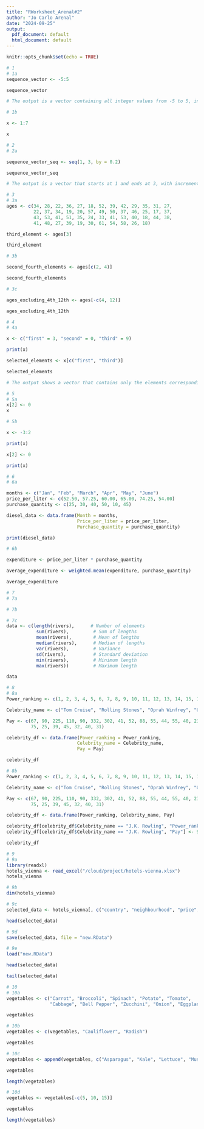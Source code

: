 ```yaml
---
title: "RWorksheet_Arenal#2"
author: "Jo Carlo Arenal"
date: "2024-09-25"
output:
  pdf_document: default
  html_document: default
---
```


```r
knitr::opts_chunk$set(echo = TRUE)
```

```r
# 1
# 1a
sequence_vector <- -5:5

sequence_vector

# The output is a vector containing all integer values from -5 to 5, inclusive. The : operator generates a sequence of numbers, starting from the left operand (-5) and ending at the right operand (5), increasing by 1.

# 1b

x <- 1:7

x
```

```r
# 2
# 2a

sequence_vector_seq <- seq(1, 3, by = 0.2)

sequence_vector_seq

# The output is a vector that starts at 1 and ends at 3, with increments of 0.2. The seq() function generates a sequence of numbers according to the specified parameters. In this case, it includes all values starting from 1 up to and including 3, stepping by 0.2 each time. This results in a total of 11 values: 1.0, 1.2, 1.4, 1.6, 1.8, 2.0, 2.2, 2.4, 2.6, 2.8, and 3.0.

```

```r
# 3
# 3a
ages <- c(34, 28, 22, 36, 27, 18, 52, 39, 42, 29, 35, 31, 27,
          22, 37, 34, 19, 20, 57, 49, 50, 37, 46, 25, 17, 37,
          43, 53, 41, 51, 35, 24, 33, 41, 53, 40, 18, 44, 38,
          41, 48, 27, 39, 19, 30, 61, 54, 58, 26, 18)

third_element <- ages[3]

third_element

# 3b

second_fourth_elements <- ages[c(2, 4)]

second_fourth_elements

# 3c

ages_excluding_4th_12th <- ages[-c(4, 12)]

ages_excluding_4th_12th

```

```r
# 4
# 4a

x <- c("first" = 3, "second" = 0, "third" = 9)

print(x)

selected_elements <- x[c("first", "third")]

selected_elements

# The output shows a vector that contains only the elements corresponding to the names "first" and "third" from the original vector x. The value for "first" is 3 and the value for "third" is 9. This demonstrates how to access specific elements in a named vector using their names.

```

```r
# 5
# 5a
x[2] <- 0
x

# 5b

x <- -3:2

print(x)

x[2] <- 0

print(x)

```

```r
# 6
# 6a

months <- c("Jan", "Feb", "March", "Apr", "May", "June")
price_per_liter <- c(52.50, 57.25, 60.00, 65.00, 74.25, 54.00)
purchase_quantity <- c(25, 30, 40, 50, 10, 45)

diesel_data <- data.frame(Month = months,
                          Price_per_liter = price_per_liter,
                          Purchase_quantity = purchase_quantity)

print(diesel_data)

# 6b

expenditure <- price_per_liter * purchase_quantity

average_expenditure <- weighted.mean(expenditure, purchase_quantity)

average_expenditure

```

```r
# 7
# 7a

# 7b

# 7c
data <- c(length(rivers),      # Number of elements
           sum(rivers),         # Sum of lengths
           mean(rivers),        # Mean of lengths
           median(rivers),      # Median of lengths
           var(rivers),         # Variance
           sd(rivers),          # Standard deviation
           min(rivers),         # Minimum length
           max(rivers))         # Maximum length

data
```

```r
# 8
# 8a
Power_ranking <- c(1, 2, 3, 4, 5, 6, 7, 8, 9, 10, 11, 12, 13, 14, 15, 16, 17, 18, 19, 20, 21, 22, 23, 24, 25)

Celebrity_name <- c("Tom Cruise", "Rolling Stones", "Oprah Winfrey", "U2", "Tiger Woods", "Steven Spielberg", "Howard Stern", "50 Cent", "Cast of the Sopranos", "Dan Brown", "Bruce Springsteen", "Donald Trump", "Muhammad Ali", "Paul McCartney", "George Lucas", "Elton John", "David Letterman", "Phil Mickelson", "J.K. Rowling", "Bradd Pitt", "Peter Jackson", "Dr. Phil McGraw", "Jay Leno", "Celine Dion", "Kobe Bryant")

Pay <- c(67, 90, 225, 110, 90, 332, 302, 41, 52, 88, 55, 44, 55, 40, 233, 34, 40, 47, 
         75, 25, 39, 45, 32, 40, 31)

celebrity_df <- data.frame(Power_ranking = Power_ranking,
                          Celebrity_name = Celebrity_name,
                          Pay = Pay)

celebrity_df

# 8b
Power_ranking <- c(1, 2, 3, 4, 5, 6, 7, 8, 9, 10, 11, 12, 13, 14, 15, 16, 17, 18, 19, 20, 21, 22, 23, 24, 25)

Celebrity_name <- c("Tom Cruise", "Rolling Stones", "Oprah Winfrey", "U2", "Tiger Woods", "Steven Spielberg", "Howard Stern", "50 Cent", "Cast of the Sopranos", "Dan Brown", "Bruce Springsteen", "Donald Trump", "Muhammad Ali", "Paul McCartney", "George Lucas", "Elton John", "David Letterman", "Phil Mickelson", "J.K. Rowling", "Bradd Pitt", "Peter Jackson", "Dr. Phil McGraw", "Jay Leno", "Celine Dion", "Kobe Bryant")

Pay <- c(67, 90, 225, 110, 90, 332, 302, 41, 52, 88, 55, 44, 55, 40, 233, 34, 40, 47, 
         75, 25, 39, 45, 32, 40, 31)

celebrity_df <- data.frame(Power_ranking, Celebrity_name, Pay)

celebrity_df[celebrity_df$Celebrity_name == "J.K. Rowling", "Power_ranking"] <- 15
celebrity_df[celebrity_df$Celebrity_name == "J.K. Rowling", "Pay"] <- 90

celebrity_df

```

```r
# 9
# 9a
library(readxl)
hotels_vienna <- read_excel("/cloud/project/hotels-vienna.xlsx")
hotels_vienna

# 9b
dim(hotels_vienna)

# 9c
selected_data <- hotels_vienna[, c("country", "neighbourhood", "price", "stars", "accommodation_type", "rating")]

head(selected_data)

# 9d
save(selected_data, file = "new.RData")

# 9e
load("new.RData")

head(selected_data)

tail(selected_data)

```

```r
# 10
# 10a
vegetables <- c("Carrot", "Broccoli", "Spinach", "Potato", "Tomato",
                "Cabbage", "Bell Pepper", "Zucchini", "Onion", "Eggplant")

vegetables

# 10b
vegetables <- c(vegetables, "Cauliflower", "Radish")

vegetables

# 10c
vegetables <- append(vegetables, c("Asparagus", "Kale", "Lettuce", "Mushroom"), after = 5)

vegetables

length(vegetables)

# 10d
vegetables <- vegetables[-c(5, 10, 15)]

vegetables

length(vegetables)

```

